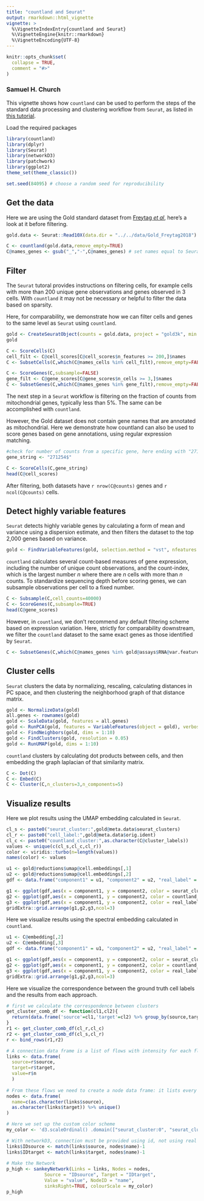 ```yaml
---
title: "countland and Seurat"
output: rmarkdown::html_vignette
vignette: >
  %\VignetteIndexEntry{countland and Seurat}
  %\VignetteEngine{knitr::rmarkdown}
  %\VignetteEncoding{UTF-8}
---
```


```r
knitr::opts_chunk$set(
  collapse = TRUE,
  comment = "#>"
)
```

### Samuel H. Church

This vignette shows how `countland` can be used to perform the steps of the standard data processing and clustering workflow from `Seurat`, as listed in [this tutorial](https://satijalab.org/seurat/articles/pbmc3k_tutorial.html).

Load the required packages

```r
library(countland)
library(dplyr)
library(Seurat)
library(networkD3)
library(patchwork)
library(ggplot2)
theme_set(theme_classic())

set.seed(84095) # choose a random seed for reproducibility
```

## Get the data

Here we are using the Gold standard dataset from [Freytag _et al_](10.12688/f1000research.15809.2), here's a look at it before filtering.

```r
gold.data <- Seurat::Read10X(data.dir = "../../data/Gold_Freytag2018")
```

```r
C <- countland(gold.data,remove_empty=TRUE)
C@names_genes <- gsub("_","-",C@names_genes) # set names equal to Seurat
```

## Filter

The `Seurat` tutoral provides instructions on filtering cells, for example cells with more than 200 unique gene observations and genes observed in 3 cells. With `countland` it may not be necessary or helpful to filter the data based on sparsity.

Here, for comparability, we demonstrate how we can filter cells and genes to the same level as `Seurat` using `countland`.

```r
gold <- CreateSeuratObject(counts = gold.data, project = "gold3k", min.cells = 3, min.features = 200)
gold

C <- ScoreCells(C)
cell_filt <- C@cell_scores[C@cell_scores$n_features >= 200,]$names
C <- SubsetCells(C,which(C@names_cells %in% cell_filt),remove_empty=FALSE)

C <- ScoreGenes(C,subsample=FALSE)
gene_filt <- C@gene_scores[C@gene_scores$n_cells >= 3,]$names
C <- SubsetGenes(C,which(C@names_genes %in% gene_filt),remove_empty=FALSE)
```

The next step in a `Seurat` workflow is filtering on the fraction of counts from mitochondrial genes, typically less than 5\%. The same can be accomplished with `countland`. 

However, the Gold dataset does not contain gene names that are annotated as mitochondrial. Here we demonstrate how countland can also be used to score genes based on gene annotations, using regular expression matching.

```r
#check for number of counts from a specific gene, here ending with "271254"
gene_string <- "271254$"

C <- ScoreCells(C,gene_string)
head(C@cell_scores)
```

After filtering, both datasets have `r nrow(C@counts)` genes and `r ncol(C@counts)` cells.

## Detect highly variable features

`Seurat` detects highly variable genes by calculating a form of mean and variance using a dispersion estimate, and then filters the dataset to the top 2,000 genes based on variance.

```r
gold <- FindVariableFeatures(gold, selection.method = "vst", nfeatures = 2000)
```

`countland` calculates several count-based measures of gene expression, including the number of unique count observations, and the count-index, which is the largest number _n_ where there are _n_ cells with more than _n_ counts. To standardize sequencing depth before scoring genes, we can subsample observations per cell to a fixed number.

```r
C <- Subsample(C,cell_counts=40000)
C <- ScoreGenes(C,subsample=TRUE)
head(C@gene_scores)
```

However, in `countland`, we don't recommend any default filtering scheme based on expression variation. Here, strictly for comparability downstream, we filter the `countland` dataset to the same exact genes as those identified by `Seurat`.

```r
C <- SubsetGenes(C,which(C@names_genes %in% gold@assays$RNA@var.features))
```

## Cluster cells

`Seurat` clusters the data by normalizing, rescaling, calculating distances in PC space, and then clustering the neighborhood graph of that distance matrix.

```r
gold <- NormalizeData(gold)
all.genes <- rownames(gold)
gold <- ScaleData(gold, features = all.genes)
gold <- RunPCA(gold, features = VariableFeatures(object = gold), verbose=F)
gold <- FindNeighbors(gold, dims = 1:10)
gold <- FindClusters(gold, resolution = 0.05)
gold <- RunUMAP(gold, dims = 1:10)
```

`countland` clusters by calculating dot products between cells, and then embedding the graph laplacian of that similarity matrix.

```r
C <- Dot(C)
C <- Embed(C)
C <- Cluster(C,n_clusters=3,n_components=5)
```

## Visualize results

Here we plot results using the UMAP embedding calculated in `Seurat`.

```r
cl_s <- paste0("seurat_cluster:",gold@meta.data$seurat_clusters)
cl_r <- paste0("cell_label:",gold@meta.data$orig.ident)
cl_c <- paste0("countland_cluster:",as.character(C@cluster_labels))
values <- unique(c(cl_s,cl_c,cl_r))
color <- viridis::turbo(n=length(values))
names(color) <- values

u1 <- gold@reductions$umap@cell.embeddings[,1]
u2 <- gold@reductions$umap@cell.embeddings[,2]
gdf <- data.frame("component1" = u1, "component2" = u2, "real_label" = cl_r, "seurat_clusters" = cl_s, "countland_clusters" = cl_c)

g1 <- ggplot(gdf,aes(x = component1, y = component2, color = seurat_clusters)) + geom_point(size=1) + scale_color_manual(values=color) + theme("legend.position" = "none") + ggtitle("Seurat clustering")
g2 <- ggplot(gdf,aes(x = component1, y = component2, color = countland_clusters)) + geom_point(size=1) + scale_color_manual(values=color) + theme("legend.position" = "none") + ggtitle("countland clustering")
g3 <- ggplot(gdf,aes(x = component1, y = component2, color = real_label)) + geom_point(size=1) + scale_color_manual(values=color) + theme("legend.position" = "none") + ggtitle("ground truth")
gridExtra::grid.arrange(g1,g2,g3,ncol=3)
```

Here we visualize results using the spectral embedding calculated in `countland`.

```r
u1 <- C@embedding[,2]
u2 <- C@embedding[,3]
gdf <- data.frame("component1" = u1, "component2" = u2, "real_label" = cl_r, "seurat_clusters" = cl_s, "countland_clusters" = cl_c)

g1 <- ggplot(gdf,aes(x = component1, y = component2, color = seurat_clusters)) + geom_point(size=1) + scale_color_manual(values=color) + theme("legend.position" = "none") + ggtitle("Seurat clustering")
g2 <- ggplot(gdf,aes(x = component1, y = component2, color = countland_clusters)) + geom_point(size=1) + scale_color_manual(values=color) + theme("legend.position" = "none") + ggtitle("countland clustering")
g3 <- ggplot(gdf,aes(x = component1, y = component2, color = real_label)) + geom_point(size=1) + scale_color_manual(values=color) + theme("legend.position" = "none") + ggtitle("ground truth")
gridExtra::grid.arrange(g1,g2,g3,ncol=3)
```

Here we visualize the correspondence between the ground truth cell labels and the results from each approach.

```r
# first we calculate the correspondence between clusters
get_cluster_comb_df <- function(cl1,cl2){
  return(data.frame('source'=cl1,'target'=cl2) %>% group_by(source,target) %>% count())
}
r1 <- get_cluster_comb_df(cl_r,cl_c)
r2 <- get_cluster_comb_df(cl_s,cl_r)
r <- bind_rows(r1,r2)

# A connection data frame is a list of flows with intensity for each flow
links <- data.frame(
  source=r$source, 
  target=r$target, 
  value=r$n
  )
 
# From these flows we need to create a node data frame: it lists every entities involved in the flow
nodes <- data.frame(
  name=c(as.character(links$source), 
  as.character(links$target)) %>% unique()
)

# Here we set up the custom color scheme
my_color <- 'd3.scaleOrdinal() .domain(["seurat_cluster:0", "seurat_cluster:3", "seurat_cluster:2", "seurat_cluster:1", "countland_cluster:2", "countland_cluster:1", "countland_cluster:3", "cell_label:H2228", "cell_label:H1975", "cell_label:HCC827"]) .range(["#30123BFF",  "#4662D7FF",  "#36AAF9FF",  "#1AE4B6FF",  "#72FE5EFF",  "#C7EF34FF",  "#FABA39FF",  "#F66B19FF",  "#CB2A04FF",  "#7A0403FF"])'

# With networkD3, connection must be provided using id, not using real name like in the links dataframe.. So we need to reformat it.
links$IDsource <- match(links$source, nodes$name)-1 
links$IDtarget <- match(links$target, nodes$name)-1
 
# Make the Network
p_high <- sankeyNetwork(Links = links, Nodes = nodes,
              Source = "IDsource", Target = "IDtarget",
              Value = "value", NodeID = "name", 
              sinksRight=TRUE, colourScale = my_color)
p_high
```
